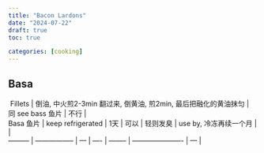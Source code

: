 ```yaml
---
title: "Bacon Lardons"
date: "2024-07-22"
draft: true
toc: true

categories: [cooking]
---
```



## Basa

|  Fillets     | 倒油, 中火煎2-3min 翻过来, 倒黄油, 煎2min, 最后把融化的黄油抹匀 | 同 see bass 鱼片                              | 不行                |
| Basa 鱼片 | keep refrigerated | 1天 | 可以 | 轻则发臭 | use by, 冷冻再续一个月 |     |
| --------- | ----------------- | --- | ---- | -------- | ---------------------- | --- |
